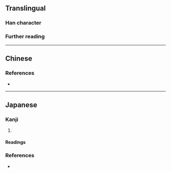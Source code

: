 {{character info}}
==Translingual==

===Han character===
{{Han char|rn=83|rad=氏|as=02|sn=6|four=72404|canj=HPJ|ids=⿱氏十}}

===Further reading===
{{kangxi-ws|氏部/二畫}}
{{Han ref|kx=0598.030|dkj=17029|dj=0990.010|hdz=32131.020|uh=6C12}}

----

==Chinese==
{{zh-see|厥|a|[[that]]; [[by]] that; [[thus]]}}

===References===
* {{R:twedu|A00463-006}}

----

==Japanese==

===Kanji===
{{ja-kanji|grade=9|rs=氏02}}

# {{alternative form of|ja|厥}}

====Readings====
{{ja-readings
|on=けつ, かち
}}

===References===
* {{R:Koseki Moji|192570}}